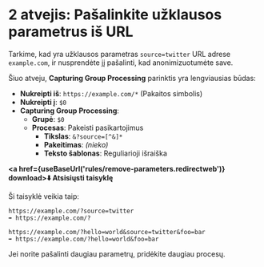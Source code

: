 
# 2 atvejis: Pašalinkite užklausos parametrus iš URL

Tarkime, kad yra užklausos parametras `source=twitter` URL adrese `example.com`, ir nusprendėte jį pašalinti, kad anonimizuotumėte save.

Šiuo atveju, **Capturing Group Processing** parinktis yra lengviausias būdas:

*   **Nukreipti iš**: `https://example.com/*` (Pakaitos simbolis)
*   **Nukreipti į**: `$0`
*   **Capturing Group Processing**:
    *   **Grupė**: `$0`
    *   **Procesas**: Pakeisti pasikartojimus
        *   **Tikslas**: `&?source=[^&]*`
        *   **Pakeitimas**: *(nieko)*
        *   **Teksto šablonas**: Reguliarioji išraiška

**<a href={useBaseUrl('rules/remove-parameters.redirectweb')} download>⬇️ Atsisiųsti taisyklę</a>**

Ši taisyklė veikia taip:

```
https://example.com/?source=twitter
➡️ https://example.com/?
```

```
https://example.com/?hello=world&source=twitter&foo=bar
➡️ https://example.com/?hello=world&foo=bar
```

Jei norite pašalinti daugiau parametrų, pridėkite daugiau procesų.
